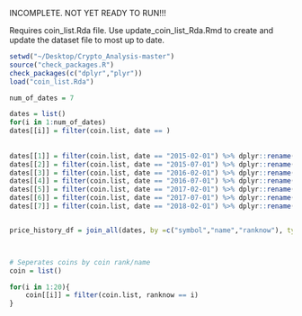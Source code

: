 
INCOMPLETE. NOT YET READY TO RUN!!!


Requires coin_list.Rda file. Use update_coin_list_Rda.Rmd to create and update the dataset file to most up to date.

```r
setwd("~/Desktop/Crypto_Analysis-master")
source("check_packages.R")
check_packages(c("dplyr","plyr"))
load("coin_list.Rda")

num_of_dates = 7

dates = list()
for(i in 1:num_of_dates)
dates[[i]] = filter(coin.list, date == )    
    
    
dates[[1]] = filter(coin.list, date == "2015-02-01") %>% dplyr::rename(price_2015_02_01 = close) %>% select(-date)
dates[[2]] = filter(coin.list, date == "2015-07-01") %>% dplyr::rename(price_2015_07_01 = close) %>% select(-date)
dates[[3]] = filter(coin.list, date == "2016-02-01") %>% dplyr::rename(price_2016_02_01 = close) %>% select(-date)
dates[[4]] = filter(coin.list, date == "2016-07-01") %>% dplyr::rename(price_2016_07_01 = close) %>% select(-date)
dates[[5]] = filter(coin.list, date == "2017-02-01") %>% dplyr::rename(price_2017_02_01 = close) %>% select(-date)
dates[[6]] = filter(coin.list, date == "2017-07-01") %>% dplyr::rename(price_2017_07_01 = close) %>% select(-date)
dates[[7]] = filter(coin.list, date == "2018-02-01") %>% dplyr::rename(price_2018_02_01 = close) %>% select(-date)


price_history_df = join_all(dates, by =c("symbol","name","ranknow"), type = 'right')



# Seperates coins by coin rank/name
coin = list()

for(i in 1:20){
    coin[[i]] = filter(coin.list, ranknow == i)
}
```

